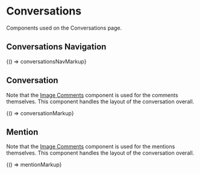 
<Meta title="Legacy/Components/Conversations" />

# Conversations

Components used on the Conversations page.

## Conversations Navigation

<Preview>
  <Story name="Conversations Navigation" height="200px">
    {() => conversationsNavMarkup}
  </Story>
</Preview>

## Conversation

Note that the [Image Comments](/?path=/docs/legacy-components-image-comments--comment) component is used for the comments themselves. This component handles the layout of the conversation overall.

<Preview>
  <Story name="Conversation" height="350px">
    {() => conversationMarkup}
  </Story>
</Preview>

## Mention

Note that the [Image Comments](/?path=/docs/legacy-components-image-comments--comment) component is used for the mentions themselves. This component handles the layout of the conversation overall.

<Preview>
  <Story name="Mention" height="200px">
    {() => mentionMarkup}
  </Story>
</Preview>
